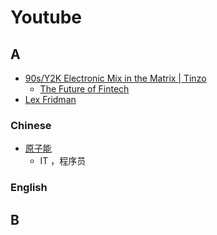 # Youtube

## A

- [90s/Y2K Electronic Mix in the Matrix | Tinzo](https://youtu.be/vB3coR4anxk)
  - [The Future of Fintech](https://youtu.be/ZsIqYaeJLSw)
- [Lex Fridman](https://www.youtube.com/@lexfridman)

### Chinese

- [原子能](https://www.youtube.com/@yuan_zi_neng/videos)
  - IT ，程序员

### English

## B
